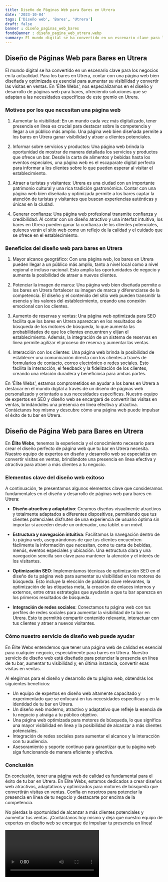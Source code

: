 ```yaml
---
title: Diseño de Páginas Web para Bares en Utrera
date: '2023-10-04'
tags: ['Diseño web', 'Bares', 'Utrera']
draft: false
banner : diseño_paginas_web_bares
fondoBanner : diseño_pagina_web_utrera.webp
summary: El mundo digital se ha convertido en un escenario clave para los negocios en la actualidad. Para los bares en Utrera, contar con una página web bien diseñada y optimizada es esencial para aumentar su visibilidad y convertir las visitas en ventas. En 'Élite Webs', nos especializamos en el diseño y desarrollo de páginas web para bares, ofreciendo soluciones que se adaptan a las necesidades específicas de este gremio en Utrera.
---
```


## Diseño de Páginas Web para Bares en Utrera

El mundo digital se ha convertido en un escenario clave para los negocios en la actualidad. Para los bares en Utrera, contar con una página web bien diseñada y optimizada es esencial para aumentar su visibilidad y convertir las visitas en ventas. En 'Élite Webs', nos especializamos en el diseño y desarrollo de páginas web para bares, ofreciendo soluciones que se adaptan a las necesidades específicas de este gremio en Utrera.

### Motivos por los que necesitan una página web

1. Aumentar la visibilidad: En un mundo cada vez más digitalizado, tener presencia en línea es crucial para destacar sobre la competencia y llegar a un público más amplio. Una página web bien diseñada permite a los bares en Utrera ganar visibilidad y atraer a clientes potenciales.

2. Informar sobre servicios y productos: Una página web brinda la oportunidad de mostrar de manera detallada los servicios y productos que ofrece un bar. Desde la carta de alimentos y bebidas hasta los eventos especiales, una página web es el escaparate digital perfecto para informar a los clientes sobre lo que pueden esperar al visitar el establecimiento.

3. Atraer a turistas y visitantes: Utrera es una ciudad con un importante patrimonio cultural y una rica tradición gastronómica. Contar con una página web bien diseñada y optimizada permite a los bares captar la atención de turistas y visitantes que buscan experiencias auténticas y únicas en la ciudad.

4. Generar confianza: Una página web profesional transmite confianza y credibilidad. Al contar con un diseño atractivo y una interfaz intuitiva, los bares en Utrera pueden ganar la confianza de los clientes potenciales, quienes verán el sitio web como un reflejo de la calidad y el cuidado que se ofrece en el establecimiento.

### Beneficios del diseño web para bares en Utrera

1. Mayor alcance geográfico: Con una página web, los bares en Utrera pueden llegar a un público más amplio, tanto a nivel local como a nivel regional e incluso nacional. Esto amplía las oportunidades de negocio y aumenta la posibilidad de atraer a nuevos clientes.

2. Potenciar la imagen de marca: Una página web bien diseñada permite a los bares en Utrera fortalecer su imagen de marca y diferenciarse de la competencia. El diseño y el contenido del sitio web pueden transmitir la esencia y los valores del establecimiento, creando una conexión emocional con los clientes.

3. Aumento de reservas y ventas: Una página web optimizada para SEO facilita que los bares en Utrera aparezcan en los resultados de búsqueda de los motores de búsqueda, lo que aumenta las probabilidades de que los clientes encuentren y elijan el establecimiento. Además, la integración de un sistema de reservas en línea permite agilizar el proceso de reserva y aumentar las ventas.

4. Interacción con los clientes: Una página web brinda la posibilidad de establecer una comunicación directa con los clientes a través de formularios de contacto, correo electrónico o redes sociales. Esto facilita la interacción, el feedback y la fidelización de los clientes, creando una relación duradera y beneficiosa para ambas partes.

En 'Élite Webs', estamos comprometidos en ayudar a los bares en Utrera a destacar en el mundo digital a través de un diseño de páginas web personalizado y orientado a sus necesidades específicas. Nuestro equipo de expertos en SEO y diseño web se encargará de convertir las visitas en ventas, brindándoles una presencia en línea efectiva y atractiva. Contáctanos hoy mismo y descubre cómo una página web puede impulsar el éxito de tu bar en Utrera.

<GifSeo />

<Cta />

## Diseño de Página Web para Bares en Utrera

En **Élite Webs**, tenemos la experiencia y el conocimiento necesario para crear el diseño perfecto de página web que tu bar en Utrera necesita. Nuestro equipo de expertos en diseño y desarrollo web se especializa en convertir visitas en ventas, brindándote una presencia en línea efectiva y atractiva para atraer a más clientes a tu negocio.

### Elementos clave del diseño web exitoso

A continuación, te presentamos algunos elementos clave que consideramos fundamentales en el diseño y desarrollo de páginas web para bares en Utrera:

- **Diseño atractivo y adaptativo**: Creamos diseños visualmente atractivos y totalmente adaptados a diferentes dispositivos, permitiendo que tus clientes potenciales disfruten de una experiencia de usuario óptima sin importar si acceden desde un ordenador, una tablet o un móvil.

- **Estructura y navegación intuitiva**: Facilitamos la navegación dentro de tu página web, asegurándonos de que tus clientes encuentren fácilmente la información que necesitan, como tu carta de bebidas, menús, eventos especiales y ubicación. Una estructura clara y una navegación sencilla son clave para mantener la atención y el interés de los visitantes.

- **Optimización SEO**: Implementamos técnicas de optimización SEO en el diseño de tu página web para aumentar su visibilidad en los motores de búsqueda. Esto incluye la elección de palabras clave relevantes, la optimización de las etiquetas meta, la creación de enlaces internos y externos, entre otras estrategias que ayudarán a que tu bar aparezca en los primeros resultados de búsqueda.

- **Integración de redes sociales**: Conectamos tu página web con tus perfiles de redes sociales para aumentar la visibilidad de tu bar en Utrera. Esto te permitirá compartir contenido relevante, interactuar con tus clientes y atraer a nuevos visitantes.

### Cómo nuestro servicio de diseño web puede ayudar

En Élite Webs entendemos que tener una página web de calidad es esencial para cualquier negocio, especialmente para bares en Utrera. Nuestro servicio de diseño web está diseñado para potenciar la presencia en línea de tu bar, aumentar tu visibilidad y, en última instancia, convertir esas visitas en ventas.

Al elegirnos para el diseño y desarrollo de tu página web, obtendrás los siguientes beneficios:

- Un equipo de expertos en diseño web altamente capacitado y experimentado que se enfocará en tus necesidades específicas y en la identidad de tu bar en Utrera.
- Un diseño web moderno, atractivo y adaptativo que refleje la esencia de tu negocio y atraiga a tu público objetivo.
- Una página web optimizada para motores de búsqueda, lo que significa una mayor visibilidad en línea y la posibilidad de alcanzar a más clientes potenciales.
- Integración de redes sociales para aumentar el alcance y la interacción con tu audiencia.
- Asesoramiento y soporte continuo para garantizar que tu página web siga funcionando de manera eficiente y efectiva.

### Conclusión

En conclusión, tener una página web de calidad es fundamental para el éxito de tu bar en Utrera. En Élite Webs, estamos dedicados a crear diseños web atractivos, adaptativos y optimizados para motores de búsqueda que convertirán visitas en ventas. Confía en nosotros para potenciar la presencia en línea de tu negocio y destacarte por encima de la competencia.

No pierdas la oportunidad de alcanzar a más clientes potenciales y aumentar tus ventas. ¡Contáctanos hoy mismo y deja que nuestro equipo de expertos en diseño web se encargue de impulsar tu presencia en línea!

<Video />

<CtaBot job='Bares' city='Utrera'/>

<Gmaps query='Utrera+españa+maps' />